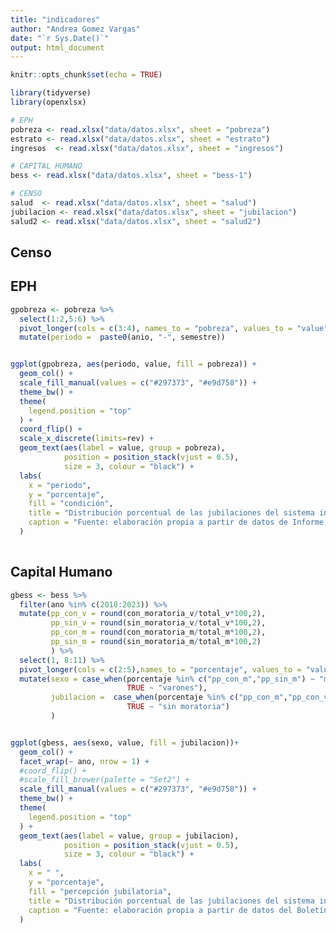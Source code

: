 ```yaml
---
title: "indicadores"
author: "Andrea Gomez Vargas"
date: "`r Sys.Date()`"
output: html_document
---
```


```r
knitr::opts_chunk$set(echo = TRUE)

library(tidyverse)
library(openxlsx)
```

```r
# EPH
pobreza <- read.xlsx("data/datos.xlsx", sheet = "pobreza")
estrato <- read.xlsx("data/datos.xlsx", sheet = "estrato")
ingresos  <- read.xlsx("data/datos.xlsx", sheet = "ingresos")

# CAPITAL HUMANO 
bess <- read.xlsx("data/datos.xlsx", sheet = "bess-1")

# CENSO 
salud  <- read.xlsx("data/datos.xlsx", sheet = "salud")
jubilacion <- read.xlsx("data/datos.xlsx", sheet = "jubilacion")
salud2 <- read.xlsx("data/datos.xlsx", sheet = "salud2")
```


## Censo


## EPH

```r



gpobreza <- pobreza %>% 
  select(1:2,5:6) %>% 
  pivot_longer(cols = c(3:4), names_to = "pobreza", values_to = "value") %>% 
  mutate(periodo =  paste0(anio, "-", semestre)) 


ggplot(gpobreza, aes(periodo, value, fill = pobreza)) +
  geom_col() +
  scale_fill_manual(values = c("#297373", "#e9d758")) +
  theme_bw() +
  theme(
    legend.position = "top"
  ) +
  coord_flip() +
  scale_x_discrete(limits=rev) +
  geom_text(aes(label = value, group = pobreza), 
            position = position_stack(vjust = 0.5), 
            size = 3, colour = "black") +
  labs(
    x = "periodo",
    y = "porcentaje",
    fill = "condición",
    title = "Distribución porcentual de las jubilaciones del sistema integrado previsional, \npor sexo y adhesión a moratoria. Total urbano. Años 2018-2013",
    caption = "Fuente: elaboración propia a partir de datos de Informe EPH - INDEC"
  )
  
```


## Capital Humano

```r
gbess <- bess %>% 
  filter(ano %in% c(2018:2023)) %>% 
  mutate(pp_con_v = round(con_moratoria_v/total_v*100,2),
         pp_sin_v = round(sin_moratoria_v/total_v*100,2),
         pp_con_m = round(con_moratoria_m/total_m*100,2),
         pp_sin_m = round(sin_moratoria_m/total_m*100,2)
         ) %>% 
  select(1, 8:11) %>% 
  pivot_longer(cols = c(2:5),names_to = "porcentaje", values_to = "value") %>% 
  mutate(sexo = case_when(porcentaje %in% c("pp_con_m","pp_sin_m") ~ "mujeres",
                          TRUE ~ "varones"),
         jubilacion =  case_when(porcentaje %in% c("pp_con_m","pp_con_v") ~ "con moratoria",
                          TRUE ~ "sin moratoria")
         )


ggplot(gbess, aes(sexo, value, fill = jubilacion))+
  geom_col() +
  facet_wrap(~ ano, nrow = 1) +
  #coord_flip() +
  #scale_fill_brewer(palette = "Set2") +
  scale_fill_manual(values = c("#297373", "#e9d758")) +
  theme_bw() +
  theme(
    legend.position = "top"
  ) +
  geom_text(aes(label = value, group = jubilacion), 
            position = position_stack(vjust = 0.5), 
            size = 3, colour = "black") +
  labs(
    x = " ",
    y = "porcentaje",
    fill = "percepción jubilatoria",
    title = "Distribución porcentual de las jubilaciones del sistema integrado previsional, \npor sexo y adhesión a moratoria. Total del país. Años 2018-2013",
    caption = "Fuente: elaboración propia a partir de datos del Boletín Estadístico de la Seguridad Social, Ministerio de Capital Humano"
  )
```

